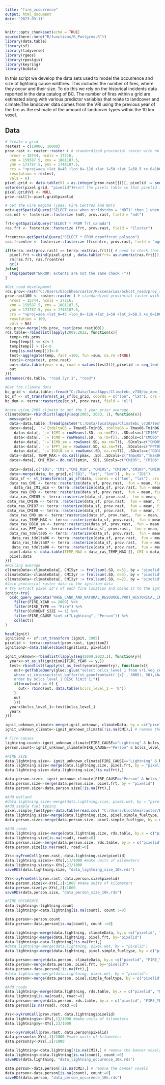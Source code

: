 ```yaml
---
title: "fire_occurrence"
output: html_document
date: '2023-09-11'
---
```


```r
knitr::opts_chunk$set(echo = TRUE)
source(here::here("R/functions/R_Postgres.R"))
library(data.table)
library(sf)
library(tidyverse)
library(rgeos)
library(rpostgis)
library(keyring)
library(bcdata)
```

In this script we develop the data sets used to model the occurrence and size of lightning cause wildfires. This includes the number of fires, where they occur and their size. To do this we rely on the historical incidents data reported in the data catalog of BC. The number of fires within a grid are estimated along with various predictor variables that relate to landcover and climate.The landcover data comes from the VRI using the previous year of the fire as the estimate of the amount of landcover types within the 10 km voxel.

## Data
```r
# Create a grid
restest = c(10000, 10000)
prov.rast <- raster::raster ( # standardized provincial raster with no data in it
  nrows = 15744, ncols = 17216,
  xmn = 159587.5, xmx = 1881187.5,
  ymn = 173787.5, ymx = 1748187.5,
  crs = "+proj=aea +lat_0=45 +lon_0=-126 +lat_1=50 +lat_2=58.5 +x_0=1000000 +y_0=0 +datum=NAD83 +units=m +no_defs",
  resolution = restest,
  vals = 0)
pixel.grid <- data.table(V1 = as.integer(prov.rast[]))[, pixelid := seq_len(.N)]
setorder(pixel.grid, "pixelid")#sort the pixels table so that pixelid is in order.
pixel.grid$V1 <- NULL
prov.rast[]<-pixel.grid$pixelid

# Get the Fire Regime Types, Fire Centres and NDTs
ndt<-getSpatialQuery("SELECT case when ntrldstrbn = 'NDT1' then 1 when ntrldstrbn = 'NDT2' then 2 when ntrldstrbn = 'NDT3' then 3 when ntrldstrbn = 'NDT4' then 4 when ntrldstrbn = 'NDT5' then 5 end as ndt, wkb_geometry FROM public.bec_zone")
ras.ndt <- fasterize::fasterize (ndt, prov.rast, field = "ndt")

frt<-getSpatialQuery("SELECT * FROM frt_canada")
ras.frt <- fasterize::fasterize (frt, prov.rast, field = "Cluster")

frcentre<-getSpatialQuery("SELECT * FROM drpmffrcnt_polygon")
ras.frcentre <- fasterize::fasterize (frcentre, prov.rast, field = "ogc_fid")

if(terra::ext(prov.rast) == terra::ext(ras.frt)){ # need to check that each of the extents are the same
  pixel.frt <-cbind(pixel.grid , data.table(frt= as.numeric(ras.frt[]), ndt = ras.ndt[], fire_centre = ras.frcentre[]))
  rm(ras.frt, ras.frcentre)
  gc()
}else{
  stop(paste0("ERROR: extents are not the same check -"))
}

#Get road development
rds.prov<-rast("C:/Users/klochhea/castor/R/scenarios/bckcst_road/prov_rd_yr.tif")
prov.rast100 <- raster::raster ( # standardized provincial raster with no data in it
  nrows = 15744, ncols = 17216,
  xmn = 159587.5, xmx = 1881187.5,
  ymn = 173787.5, ymx = 1748187.5,
  crs = "+proj=aea +lat_0=45 +lon_0=-126 +lat_1=50 +lat_2=58.5 +x_0=1000000 +y_0=0 +datum=NAD83 +units=m +no_defs",
  resolution = 100,
  vals = NA)
rds.prov<-merge(rds.prov, rast(prov.rast100))
rds.table<-rbindlist(lapply(2009:2022, function(x){
  temp<-rds.prov
  temp[temp[] <= x]<-1
  temp[temp[] > 1]<-0
  temp[is.na(temp[])]<-0
  test<-aggregate(temp, fact =100, fun =sum, na.rm =TRUE)
  test2<-crop(test, prov.rast)
  out<-data.table(year = x, road = values(test2))[,pixelid := seq_len(.N)]
  out
}))
setnames(rds.table, "road.lyr.1", "road")

#Get the climate data
bc_grid <- data.table::fread("C:/Data/localApps/Climatebc_v730/bc_dem_frt_Kyle.csv")
bc_sf <- st_transform(st_as_sf(bc_grid, coords = c("lon", "lat"), crs = 4326, agr = "constant"), crs = 3005)
bc_dem <- terra::rasterize(bc_sf, prov.rast, field = "el")

#note using 2005 climate to get the 5 year prior average
climateData<-rbindlist(lapply(seq(2005, 2023, 1), function(x){
  message(x)
  data<-data.table::fread(paste0("C:/Data/localApps/Climatebc_v730/test", x, ".csv"))
  data<-data[, `:=`(tdelta05 = Tmax05-Tmin05, tdelta06 = Tmax06-Tmin06, tdelta07 = Tmax07-Tmin07, tdelta08 = Tmax08-Tmin08 )]
    data<-data[, `:=`(CMI = rowMeans(.SD, na.rm=T)), .SDcols=c("CMI05", "CMI06","CMI07","CMI08")]
    data<-data[, `:=`(CMD = rowMeans(.SD, na.rm=T)), .SDcols=c("CMD05", "CMD06","CMD07","CMD08")]
    data<-data[, `:=`(CMD_sm = rowSums(.SD, na.rm=T)), .SDcols=c("CMD05", "CMD06","CMD07","CMD08")]
    data<-data[, `:=`(PPT_sm = rowSums(.SD, na.rm=T)), .SDcols=c("PPT05", "PPT06","PPT07","PPT08")]
    data<-data[, `:=`(DD18_sm = rowSums(.SD, na.rm=T)), .SDcols=c("DD18_05", "DD18_06","DD18_07","DD18_08")]
  data<-data[, TEMP_MAX:= do.call(pmax, .SD),.SDcols=c("Tmax05","Tmax06","Tmax07","Tmax08") ]
  data<-data[, CMI_MIN:= do.call(pmin, .SD),.SDcols=c("CMI05", "CMI06","CMI07","CMI08") ]
  
  data<-data[,c("ID1", "CMI","CMI_MIN", "CMI05", "CMI06","CMI07","CMI08", "CMD", "CMD_sm", "TEMP_MAX", "DD18_sm", "PPT_sm","tdelta05","tdelta06","tdelta07","tdelta08")]
  data<-merge(data, bc_grid[,c("ID1", "lat", "lon")] , by = "ID1")
  data_sf <- st_transform(st_as_sf(data, coords = c("lon", "lat"), crs = 4326, agr = "constant"), crs = 3005)
  data_ras_CMI <- terra::rasterize(data_sf, prov.rast,  fun = mean, field = "CMI")
    data_ras_CMI_min <- terra::rasterize(data_sf, prov.rast, fun = mean, field = "CMI_MIN")
  data_ras_CMD <- terra::rasterize(data_sf, prov.rast,  fun = mean, field = "CMD")
  data_ras_CMI05 <- terra::rasterize(data_sf, prov.rast,  fun = mean, field = "CMI05")
 data_ras_CMI06 <- terra::rasterize(data_sf, prov.rast,  fun = mean, field = "CMI06")
 data_ras_CMI07 <- terra::rasterize(data_sf, prov.rast,  fun = mean, field = "CMI07")
 data_ras_CMI08 <- terra::rasterize(data_sf, prov.rast,  fun = mean, field = "CMI08")
  data_ras_CMD_sm <- terra::rasterize(data_sf, prov.rast,  fun = mean, field = "CMD_sm")
  data_ras_TEMP_MAX <- terra::rasterize(data_sf, prov.rast,  fun = mean, field = "TEMP_MAX")
  data_ras_DD18_sm <- terra::rasterize(data_sf, prov.rast,  fun = mean, field = "DD18_sm")
  data_ras_PPT_sm <- terra::rasterize(data_sf, prov.rast,  fun = mean, field = "PPT_sm")
  data_ras_tdelta05 <- terra::rasterize(data_sf, prov.rast,  fun = mean, field = "tdelta05")
   data_ras_tdelta06 <- terra::rasterize(data_sf, prov.rast,  fun = mean, field = "tdelta06")
   data_ras_tdelta07 <- terra::rasterize(data_sf, prov.rast,  fun = mean, field = "tdelta07")
   data_ras_tdelta08 <- terra::rasterize(data_sf, prov.rast,  fun = mean, field = "tdelta08")
  pixel.data <- data.table(TEMP_MAX = data_ras_TEMP_MAX [], CMI = data_ras_CMI [], CMI_MIN = data_ras_CMI_min[],CMI05 = data_ras_CMI05 [], CMI06 = data_ras_CMI06 [],CMI07 = data_ras_CMI07 [],CMI08 = data_ras_CMI08 [],CMD = data_ras_CMD [], CMD_sm = data_ras_CMD_sm [], DD18_sm = data_ras_DD18_sm [], PPT_sm = data_ras_PPT_sm [], Tdelta05 = data_ras_tdelta05[], Tdelta06 = data_ras_tdelta06[], Tdelta07 = data_ras_tdelta07[], Tdelta08 = data_ras_tdelta08[])[, pixelid := seq_len(.N)][, year := x]
  pixel.data
}))
#Rolling average
climateData<-climateData[, CMI5yr := frollsum(.SD, n=5), by = "pixelid", .SDcols = "CMI"]
climateData<-climateData[, CMI3yr := frollsum(.SD, n=3), by = "pixelid", .SDcols = "CMI"]
climateData<-climateData[, CMI2yr := frollsum(.SD, n=2), by = "pixelid", .SDcols = "CMI"]
#Join provincial raster data to the ignition data
# try extract pixel id's of each fire location and cbind it to the igntion data
ignit<-try(
  bcdc_query_geodata("WHSE_LAND_AND_NATURAL_RESOURCE.PROT_HISTORICAL_INCIDENTS_SP") %>%
    filter(FIRE_YEAR >= 2009) %>%
    filter(FIRE_TYPE == "Fire") %>%
    filter(CURRENT_SIZE >= 1) %>%
    filter(FIRE_CAUSE %in% c("Lightning", "Person")) %>%
    collect()
)

head(ignit)
ignition2 <- sf::st_transform (ignit, 3005)
pixelid <- terra::extract(prov.rast, ignition2)
ignition2<-data.table(cbind(ignition2, pixelid))

ignit_unknown<-rbindlist(lapply(seq(2009,2023,1), function(y){
  yearx<-st_as_sf(ignition2[FIRE_YEAR == y,])
  test<-rbindlist(lapply(st_as_text(yearx$geometry), function(x){
    out<-getTableQuery(glue::glue("select bclcs_level_1 from vri.veg_comp_lyr_r1_poly{y-1} 
    where st_intersects(st_buffer(st_geomfromtext('{x}', 3005), 50),shape) = TRUE 
    order by bclcs_level_1 DESC limit 1;"))
    if(nrow(out) == 0) {
      out<- rbind(out, data.table(bclcs_level_1 = 'U')) 
    }
    out
    }))
  yearx$bclcs_level_1<-test$bclcs_level_1
  yearx
}))

ignit_unknown_climate<-merge(ignit_unknown, climateData, by.x =c("pixelid", "FIRE_YEAR"),  by.y=c("pixelid","year"), all.y = TRUE)
ignit_unknown_climate<-ignit_unknown_climate[!is.na(CMI),] # remove the banner voxels

# Fire causes
lightning.count<-ignit_unknown_climate[FIRE_CAUSE=="Lightning" & bclcs_level_1 != 'U', .(count=.N), by = c("pixelid", "FIRE_YEAR")]
person.count<-ignit_unknown_climate[FIRE_CAUSE=="Person" & bclcs_level_1 != 'U', .(count=.N), by = c("pixelid", "FIRE_YEAR")]

#FIRE SIZE
data.lightning.size<- ignit_unknown_climate[FIRE_CAUSE=="Lightning" & bclcs_level_1 != 'U', ]
data.lightning.size<-merge(data.lightning.size, pixel.frt, by = "pixelid")
data.lightning.size<-data.lightning.size[!is.na(frt),]

data.person.size<- ignit_unknown_climate[FIRE_CAUSE=="Person" & bclcs_level_1 != 'U', ]
data.person.size<-merge(data.person.size, pixel.frt, by = "pixelid")
data.person.size<-data.person.size[!is.na(frt),]

#Add wetland
#data.lightning.size<-merge(data.lightning.size, pixel.wet, by = "pixelid")
#Add simple fuel typing
pixel.simple_fueltype<-data.table(read.csv( "C:/Users/klochhea/castor/R/fire_sim/number_of_ignitions/fuel_type_10k_2009to2023.csv"))
data.lightning.size<-merge(data.lightning.size, pixel.simple_fueltype, by = c("pixelid", "FIRE_YEAR"))
data.person.size<-merge(data.person.size, pixel.simple_fueltype, by = c("pixelid", "FIRE_YEAR"))

#Add roads
data.lightning.size<-merge(data.lightning.size, rds.table, by.x = c("pixelid", "FIRE_YEAR"), by.y = c("pixelid", "year"), all.x = TRUE)
data.lightning.size[is.na(road), road:=0]
data.person.size<-merge(data.person.size, rds.table, by.x = c("pixelid", "FIRE_YEAR"), by.y = c("pixelid", "year"), all.x = TRUE)
data.person.size[is.na(road), road:=0]

XYs<-xyFromCell(prov.rast, data.lightning.size$pixelid)
data.lightning.size$x<-XYs[,1]/1000 #make units of kilometers
data.lightning.size$y<-XYs[,2]/1000
saveRDS(data.lightning.size, "data_lightning_size_10k.rds")

XYs<-xyFromCell(prov.rast, data.person.size$pixelid)
data.person.size$x<-XYs[,1]/1000 #make units of kilometers
data.person.size$y<-XYs[,2]/1000
saveRDS(data.person.size, "data_person_size_10k.rds")

#FIRE OCCURENCE
data.lightning<-lightning.count
data.lightning<-data.lightning[is.na(count), count :=0]

data.person<-person.count
data.person<-data.person[is.na(count), count :=0]

data.lightning<-merge(data.lightning, climateData, by.x =c("pixelid", "FIRE_YEAR"),  by.y=c("pixelid","year"), all.y = TRUE)
data.lightning<-merge(data.lightning, pixel.frt, by="pixelid")
data.lightning<-data.lightning[!is.na(frt),]
#data.lightning<-merge(data.lightning, pixel.wet, by = "pixelid")
data.lightning<-merge(data.lightning, pixel.simple_fueltype, by = c("pixelid", "FIRE_YEAR"), all.y =TRUE)

data.person<-merge(data.person, climateData, by.x =c("pixelid", "FIRE_YEAR"),  by.y=c("pixelid","year"), all.y = TRUE)
data.person<-merge(data.person, pixel.frt, by="pixelid")
data.person<-data.person[!is.na(frt),]
#data.lightning<-merge(data.lightning, pixel.wet, by = "pixelid")
data.person<-merge(data.person, pixel.simple_fueltype, by = c("pixelid", "FIRE_YEAR"), all.y =TRUE)

#Add roads
data.lightning<-merge(data.lightning, rds.table, by.x = c("pixelid", "FIRE_YEAR"), by.y = c("pixelid", "year"), all.x = TRUE)
data.lightning[is.na(road), road:=0]
data.person<-merge(data.person, rds.table, by.x = c("pixelid", "FIRE_YEAR"), by.y = c("pixelid", "year"), all.x = TRUE)
data.person[is.na(road), road:=0]

XYs<-xyFromCell(prov.rast, data.lightning$pixelid)
data.lightning$x<-XYs[,1]/1000 #make units of kilometers
data.lightning$y<-XYs[,2]/1000

XYs<-xyFromCell(prov.rast, data.person$pixelid)
data.person$x<-XYs[,1]/1000 #make units of kilometers
data.person$y<-XYs[,2]/1000

data.lightning<-data.lightning[!is.na(CMI),] # remove the banner voxels
data.lightning<-data.lightning[is.na(count), count:=0]
saveRDS(data.lightning, "data_lightning_occurence_10k.rds")

data.person<-data.person[!is.na(CMI),] # remove the banner voxels
data.person<-data.person[is.na(count), count:=0]
saveRDS(data.person, "data_person_occurence_10k.rds")
```

